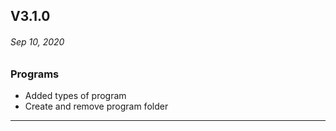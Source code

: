 ## V3.1.0

###### Sep 10, 2020

### Programs

- Added types of program
- Create and remove program folder

---

